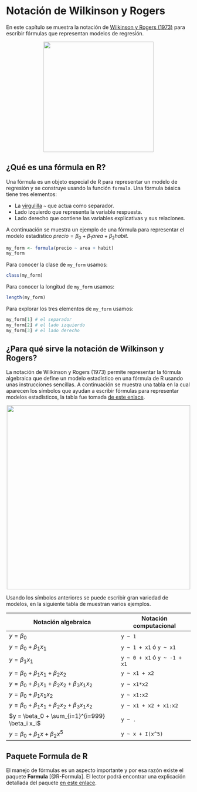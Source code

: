 # Notación de Wilkinson y Rogers {#WilRog}
En este capítulo se muestra la notación de [Wilkinson y Rogers (1973)](https://www.jstor.org/stable/2346786?seq=1) para escribir fórmulas que representan modelos de regresión.

<p align="center">
  <img src="images/einstein.png" width="300">
</p>

## ¿Qué es una fórmula en R? {-}
Una fórmula es un objeto especial de R para representar un modelo de regresión y se construye usando la función `formula`. Una fórmula básica tiene tres elementos:

- La [virgulilla](https://dle.rae.es/virgulilla) `~` que actua como separador.
- Lado izquierdo que representa la variable respuesta.
- Lado derecho que contiene las variables explicativas y sus relaciones.

A continuación se muestra un ejemplo de una fórmula para representar el modelo estadístico $precio = \beta_0 + \beta_1 area + \beta_2 habit$.

```r
my_form <- formula(precio ~ area + habit)
my_form
```

Para conocer la clase de `my_form` usamos:

```r
class(my_form)
```

Para conocer la longitud de `my_form` usamos:

```r
length(my_form)
```

Para explorar los tres elementos de `my_form` usamos:

```r
my_form[1] # el separador
my_form[2] # el lado izquierdo
my_form[3] # el lado derecho
```

## ¿Para qué sirve la notación de Wilkinson y Rogers? {-}

La notación de Wilkinson y Rogers (1973) permite representar la fórmula algebraica que define un modelo estadístico en una fórmula de R usando unas instrucciones sencillas. A continuación se muestra una tabla en la cual aparecen los símbolos que ayudan a escribir fórmulas para representar modelos estadísticos, la tabla fue tomada [de este enlace](https://jerous.org/att/2016/05/11/wilkinson-rogers/wilkinson2formula.html).

<p align="center">
  <img src="images/wil_rog.png" width="500">
</p>

Usando los símbolos anteriores se puede escribir gran variedad de modelos, en la siguiente tabla de muestran varios ejemplos.

Notación algebraica  | Notación computacional
-------------------- | -------------
$y = \beta_0$ | `y ~ 1`
$y = \beta_0 + \beta_1 x_1$ | `y ~ 1 + x1` ó `y ~ x1`
$y = \beta_1 x_1$ | `y ~ 0 + x1` ó `y ~ -1 + x1`
$y = \beta_0 + \beta_1 x_1 + \beta_2 x_2$ | `y ~ x1 + x2`
$y = \beta_0 + \beta_1 x_1 + \beta_2 x_2 + \beta_3 x_1 x_2$ | `y ~ x1*x2`
$y = \beta_0 + \beta_1 x_1 x_2$ | `y ~ x1:x2`
$y = \beta_0 + \beta_1 x_1 +  \beta_2 x_2 + \beta_3 x_1 x_2$ | `y ~ x1 + x2 + x1:x2`
$y = \beta_0 + \sum_{i=1}^{i=999} \beta_i x_i$ | `y ~ .`
$y = \beta_0 + \beta_1 x + \beta_2 x^5$ | `y ~ x + I(x^5)`

## Paquete Formula de R {-}
El manejo de fórmulas es un aspecto importante y por esa razón existe el paquete **Formula** [@R-Formula]. El lector podrá encontrar una explicación detallada del paquete [en este enlace](https://cran.r-project.org/web/packages/Formula/index.html).


